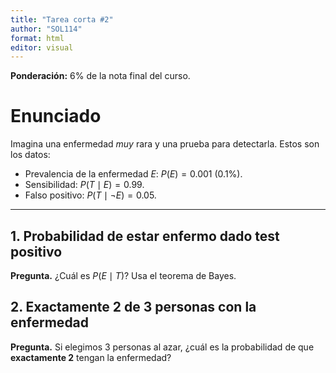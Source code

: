 ```yaml
---
title: "Tarea corta #2"
author: "SOL114"
format: html
editor: visual
---
```


**Ponderación:** 6% de la nota final del curso.

# Enunciado

Imagina una enfermedad *muy* rara y una prueba para detectarla. Estos son los datos:

-   Prevalencia de la enfermedad $E$: $P(E)=0.001$ (0.1%).
-   Sensibilidad: $P(T\mid E)=0.99$.
-   Falso positivo: $P(T\mid \neg E)=0.05$.

------------------------------------------------------------------------

## 1. Probabilidad de estar enfermo dado test positivo

**Pregunta.** ¿Cuál es $P(E\mid T)$? Usa el teorema de Bayes.

## 2. Exactamente 2 de 3 personas con la enfermedad

**Pregunta.** Si elegimos 3 personas al azar, ¿cuál es la probabilidad de que **exactamente 2** tengan la enfermedad?
